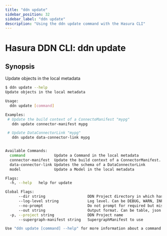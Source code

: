 ```yaml
---
title: "ddn update"
sidebar_position: 32
sidebar_label: "ddn update"
description: "Using the ddn update command with the Hasura CLI"
---
```


# Hasura DDN CLI: ddn update

## Synopsis
Update objects in the local metadata

```bash
$ ddn update --help
Update objects in the local metadata

Usage:
  ddn update [command]

Examples:
 # Update the build context of a ConnectoManifest "mypg"
   ddn update connector-manifest mypg

 # Update DataConnectorLink "mypg" 
   ddn update data-connector-link mypg


Available Commands:
  command             Update a Command in the local metadata
  connector-manifest  Update the build context of a ConnectorManifest.
  data-connector-link Updates the schema of a DataConnectorLink
  model               Update a Model in the local metadata

Flags:
  -h, --help   help for update

Global Flags:
      --dir string                   DDN Project directory in which hasura.yaml is present (default ".")
      --log-level string             Log level. Can be DEBUG, WARN, INFO, ERROR, or FATAL. (default "INFO")
      --no-prompt                    Do not prompt for required but missing flags
      --out string                   Output format. Can be table, json or yaml. (default "table")
  -p, --project string               DDN Project name
      --supergraph-manifest string   SupergraphManifest to use

Use "ddn update [command] --help" for more information about a command.
```


